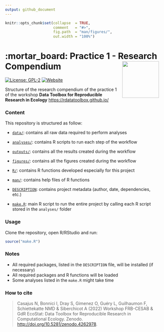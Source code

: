 ```yaml
---
output: github_document
---
```


<!-- README.md is generated from README.Rmd. Please edit that file -->


```r
knitr::opts_chunk$set(collapse  = TRUE,
                      comment   = "#>",
                      fig.path  = "man/figures/",
                      out.width = "100%")
```



# :mortar_board: Practice 1 - Research Compendium <img src="https://raw.githubusercontent.com/rdatatoolbox/course-compendium/main/img/compendium-logo.png"  align="right" style="float:right; height:120px;"/>


<!-- badges: start -->
[![License: GPL-2](https://img.shields.io/badge/License-GPL%20v2-blue.svg)](https://choosealicense.com/licenses/gpl-2.0/)
[![Website](https://github.com/rdatatoolbox/practice1/actions/workflows/pkgdown.yaml/badge.svg)](https://github.com/rdatatoolbox/practice1/actions/workflows/pkgdown.yaml)
<!-- badges: end -->


Structure of the research compendium of the practice 1 of the workshop 
**Data Toolbox for Reproducible Research in Ecology** <https://rdatatoolbox.github.io/>



### Content

This repository is structured as follow:

- [`data/`](https://github.com/rdatatoolbox/practice1/tree/master/data):
contains all raw data required to perform analyses

- [`analyses/`](https://github.com/rdatatoolbox/practice1/tree/master/analyses/):
contains R scripts to run each step of the workflow

- [`outputs/`](https://github.com/rdatatoolbox/practice1/tree/master/outputs):
contains all the results created during the workflow

- [`figures/`](https://github.com/rdatatoolbox/practice1/tree/master/figures):
contains all the figures created during the workflow

- [`R/`](https://github.com/rdatatoolbox/practice1/tree/master/R):
contains R functions developed especially for this project

- [`man/`](https://github.com/rdatatoolbox/practice1/tree/master/man):
contains help files of R functions

- [`DESCRIPTION`](https://github.com/rdatatoolbox/practice1/tree/master/DESCRIPTION):
contains project metadata (author, date, dependencies, etc.)

- [`make.R`](https://github.com/rdatatoolbox/practice1/tree/master/make.R):
main R script to run the entire project by calling each R script stored in the `analyses/` folder



### Usage

Clone the repository, open R/RStudio and run:

```r
source("make.R")
```



### Notes

- All required packages, listed in the `DESCRIPTION` file, will be installed (if necessary)
- All required packages and R functions will be loaded
- Some analyses listed in the `make.R` might take time



### How to cite

> Casajus N, Bonnici I, Dray S, Gimenez O, Guéry L, Guilhaumon F, Schiettekatte NMD & Siberchicot A (2022) Workshop FRB-CESAB & GdR EcoStat: Data Toolbox for Reproducible Research in Computational Ecology. Zenodo. <http://doi.org/10.5281/zenodo.4262978>.
